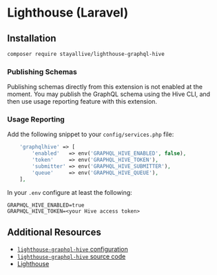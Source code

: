# Lighthouse (Laravel)

## Installation

```bash
composer require stayallive/lighthouse-graphql-hive
```

### Publishing Schemas

Publishing schemas directly from this extension is not enabled at the moment. You may publish the
GraphQL schema using the Hive CLI, and then use usage reporting feature with this extension.

### Usage Reporting

Add the following snippet to your `config/services.php` file:

```php
    'graphqlhive' => [
        'enabled'   => env('GRAPHQL_HIVE_ENABLED', false),
        'token'     => env('GRAPHQL_HIVE_TOKEN'),
        'submitter' => env('GRAPHQL_HIVE_SUBMITTER'),
        'queue'     => env('GRAPHQL_HIVE_QUEUE'),
    ],
```

In your `.env` configure at least the following:

```text
GRAPHQL_HIVE_ENABLED=true
GRAPHQL_HIVE_TOKEN=<your Hive access token>
```

## Additional Resources

- [`lighthouse-graphql-hive` configuration](https://github.com/stayallive/lighthouse-graphql-hive#submitters)
- [`lighthouse-graphql-hive` source code](https://github.com/stayallive/lighthouse-graphql-hive)
- [Lighthouse](https://lighthouse-php.com/)
